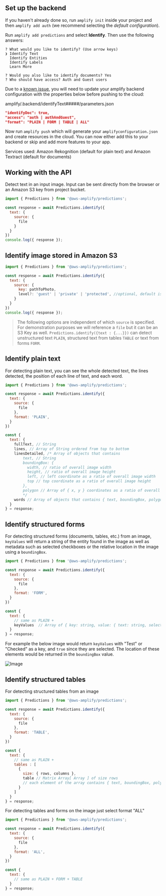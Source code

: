 ## Set up the backend

If you haven't already done so, run `amplify init` inside your project and then `amplify add auth` (we recommend selecting the *default configuration*).

Run `amplify add predictions` and select **Identify**. Then use the following answers:

```console
? What would you like to identify? (Use arrow keys)
❯ Identify Text 
  Identify Entities 
  Identify Labels 
  Learn More 

? Would you also like to identify documents? Yes
? Who should have access? Auth and Guest users
```

Due to a [known issue](https://github.com/aws-amplify/amplify-cli/issues/12159), you will need to update your amplify backend configuration with the properties below before pushing to the cloud:

amplify/.backend/identifyText#####/parameters.json
```json
"identifyDoc": true,
"access": "auth | authAndGuest",
"format": "PLAIN | FORM | TABLE | ALL"
```

Now run `amplify push` which will generate your `amplifyconfiguration.json` and create resources in the cloud. You can now either add this to your backend or skip and add more features to your app.

Services used: Amazon Rekognition (default for plain text) and Amazon Textract (default for documents)

## Working with the API 

Detect text in an input image. Input can be sent directly from the browser or an Amazon S3 key from project bucket.

```javascript
import { Predictions } from '@aws-amplify/predictions';

const response = await Predictions.identify({
  text: {
    source: {
      file
    }
  }
})
console.log({ response });
```

## Identify image stored in Amazon S3

```javascript
import { Predictions } from '@aws-amplify/predictions';

const response = await Predictions.identify({
  text: {
    source: {
      key: pathToPhoto,
      level?: 'guest' | 'private' | 'protected', //optional, default is configured on Storage category
    }
  }
})
console.log({ response });
```

> The following options are independent of which `source` is specified. For demonstration purposes we will reference a `file` but it can be an S3 Key as well. `Predictions.identify({text : {...}})` can detect unstructured text `PLAIN`, structured text from tables `TABLE` or text from forms `FORM`.

## Identify plain text

For detecting plain text, you can see the whole detected text, the lines detected, the position of each line of text, and each word.

```javascript
import { Predictions } from '@aws-amplify/predictions';

const response = await Predictions.identify({
  text: {
    source: {
      file
    },
    format: 'PLAIN', 
  }
})

const {
  text: {
    fullText, // String
    lines, // Array of String ordered from top to bottom
    linesDetailed, /* Array of objects that contains
        text, // String
        boundingBox: {
          width, // ratio of overall image width
          height, // ratio of overall image height
          left, // left coordinate as a ratio of overall image width
          top // top coordinate as a ratio of overall image height
        },
        polygon // Array of { x, y } coordinates as a ratio of overall image width and height
        */  
    words // Array of objects that contains { text, boundingBox, polygon} 
  }
} = response;
```

## Identify structured forms

For detecting structured forms (documents, tables, etc.) from an image, `keyValues` will return a string of the entity found in the image as well as metadata such as selected checkboxes or the relative location in the image using a `boundingBox`.

```javascript
import { Predictions } from '@aws-amplify/predictions';

const response = await Predictions.identify({
  text: {
    source: {
      file
    },
    format: 'FORM', 
  }
})

const {
  text: { 
    // same as PLAIN +
    keyValues  // Array of { key: string, value: { text: string, selected: boolean}, polygon, boundingBox } 
  }    
} = response;
```

For example the below image would return `keyValues` with "Test" or "Checked" as a key, and `true` since they are selected. The location of these elements would be returned in the `boundingBox` value.

![Image](/images/IdentifyTable.png)

## Identify structured tables

For detecting structured tables from an image
```javascript
import { Predictions } from '@aws-amplify/predictions';

const response = await Predictions.identify({
  text: {
    source: {
      file
    },
    format: 'TABLE', 
  }
})

const {
  text: { 
    // same as PLAIN +
    tables : [
      {
        size: { rows, columns }, 
        table // Matrix Array[ Array ] of size rows
        // each element of the array contains { text, boundingBox, polygon, selected, rowSpan, columnSpan}
      }
    ]
  }    
} = response;
```

For detecting tables and forms on the image just select format "ALL"
```javascript
import { Predictions } from '@aws-amplify/predictions';

const response = await Predictions.identify({
  text: {
    source: {
      file
    },
    format: 'ALL', 
  }
})

const {
  text: { 
    // same as PLAIN + FORM + TABLE
  }    
} = response;
```
